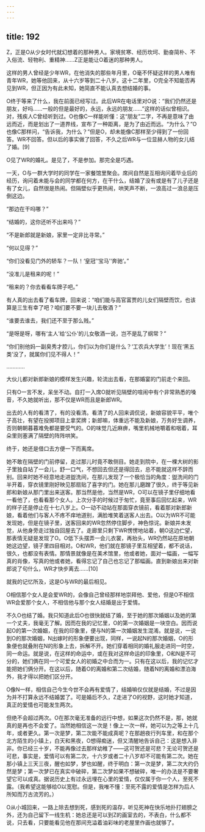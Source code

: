 ```yaml
---
---
---
```

title: 192
---



Z，正是O从少女时代就幻想着的那种男人。家境贫寒、经历坎坷、勤奋简朴、不入俗流、轻物利、重精神……Z正是能让O着迷的那种男人。

这样的男人曾经是少年WR，在他消失的那些年月里，O毫不怀疑这样的男人唯有青年WR，她等他回来，从十六岁等到二十八岁。这十二年里，O完全不知能否再见到WR，但正因为有此未知，她简直不能认真去想结婚的事。

O终于等来了什么，我在前面已经写过。此后WR在电话里对O说：“我们仍然还是朋友，好吗……一般的但是最好的，永远，永远的朋友……”这样的话似曾相识。对，残疾人C曾经听到过。O也像C一样能听懂：这“朋友”二字，不再是意味了由远而近，而是划出了一道界线，宣布了一种距离，是为了由近而远。“为什么？”O也像C那样问，“告诉我，为什么？”但是O，却未能像C那样至少得到了一份回答。WR不回答。但以后的事实做了回答，不久之后WR与一位显赫人物的女儿结了婚。[9]

O见了WR的婚礼。是见了，不是参加。那完全是巧遇。

一天，O与一群大学时的同学在一家餐馆里聚会。席间自然是互相询问着毕业后的经历，询问着未能与会的同学都在何方，在干什么，结婚了没有或是有了儿子还是有了女儿，自然很是热闹。但隔壁似乎更热闹，哄笑声不断，一浪高过一浪总是压倒这边。

“那边在干吗哪？”

“结婚的，这你还听不出来吗？”

“不是新郎就是新娘，家里一定非比寻常。”

“何以见得？”

“你们没看见门外的轿车？一队！‘皇冠’‘宝马’‘奔驰’。”

“没准儿是租来的呢！”

“租来的？你去看看车牌子吧。”

有人真的出去看了看车牌，回来说：“咱们能与高官富贾的儿女们隔壁而饮，也该算是三生有幸了吧？咱们要不要一块儿去敬酒？”

“谁要去谁去，我们还不至于那么贱。”

“是呀是呀，哪有‘主人’给‘公仆’的儿女敬酒一说，岂不是乱了纲常？”

“你们别他妈一副臭秀才腔儿，你们以为你们是什么？‘工农兵大学生’！现在‘黑五类’没了，就属你们见不得人！”

…………

大伙儿都对新郎新娘的模样发生兴趣，轮流出去看，在那婚宴的门前走个来回。

只有O一言不发，呆坐不动。自打一入席O就听见隔壁的喧闹中有个非常熟悉的嗓音，不久她就听出，那不仅是WR而且是新郎WR。

出去的人有的看清了，有的没看清。看清了的人回来调侃说，新娘容貌平平，唯个子高壮，有望在投掷项目上拿奖牌；新郎嘛，体重远不能及新娘，万务好生调养，否则朝朝暮暮难免都是要受气的。O的味觉几近麻痹，嘴里机械地嚼着和咽着，耳朵里则塞满了隔壁的阵阵哄笑。

终于，她还是借口去方便一下而离席。

她不敢在隔壁的门前停留，走过那儿时竟不敢侧目。她走到院中，在一棵大树的影子里独自站了一会儿，舒一口气，不想回去但还是得回去，总不能就这样不辞而别。回来时她不经意地走进盥洗间，在那儿发现了一个极恰当的角度：盥洗间的门半开着，穿衣镜里刚好映见那扇贴了喜字的门。她在那儿磨蹭了很久，终于等见新郎和新娘从那门里出来送客。那当然是他，当然是WR，O可以在镜子里仔细地看一看他了，也看看那个女人。上次分手的时候过于匆忙，竟至事后回忆起来，WR的样子还是停止在十七八岁上。O一动不动站在那面穿衣镜前，看着那对新郎新娘，看着他们与客人不疼不痒地道别，满脸堆笑着送客人出去。O以为WR不可能发现她，但是在镜子里，送客回来的WR忽然停住脚步，神色惊诧。新娘并未发觉，从他身旁走过独自回屋去了。走廊里只剩下WR愣愣地站着，朝O这边伫望，那表情无疑是发现了O。O低下头摆弄一会儿衣裳，再抬头，WR仍然站在原地朝她这边望，镜子里四目相对。O和WR，他们就在那镜子里互相望着，都不说话，很久，也都没有表情。那情景就像是在美术馆里，他或者她，面对一幅画，一幅写真的肖像，写真的他或者她，看得忘记了自己也忘记了那幅画。直到新娘出来对新郎说了句什么，WR才快步离去……[10]

就我的记忆所及，这是O与WR的最后相见。

O相信那个女人是会爱WR的，会像自己曾经那样地崇拜他、爱他，但是O不相信WR会爱那个女人，不相信他与那个女人结婚是出于爱情。

不久O也结了婚。我只知道此后O也很快就结了婚，至于她的那次婚姻以及她的第一个丈夫，我毫无了解。因而在我的记忆里，O的第一次婚姻是一块空白。因而说起O的第一次婚姻，在我的印象里，便与N的第一次婚姻发生混淆。就是说，一说到O的那次婚姻，N出嫁时的形象便要出现，同样，一说起N的那次婚姻，O的形象便也就叠附在N的形象上去，拆解不开。她们穿着相同的婚礼服走进同一时空，同一命运。就是说，在这样的命运中，或在我对这样命运的印象里，O和N是不可分的，她们俩在同一个可爱女人的初婚之中合而为一。只有在这以后，我的记忆才能把她们俩分开。在这以后，随着O的离婚和第二次结婚，随着N的离婚和漂泊海外，我才得以把她们区分开。

O像N一样，相信自己今生今世不会再有爱情了，结婚嘛仅仅就是结婚，不过是因为并不打算永远不结婚罢了。可是婚后不久，Z走进了O的视野，这时她才知道，真正的爱情也可能发生两次。

但绝不会超过两次。O在那次毫无准备的远行中想，如果这次仍然不是，那，她就真的是再也不会爱了。当然她相信这一次是！像上一次一样，她可以为之等上十几年，或者更久。第一次是梦，第二次能不能成真呢？在那趟夜行列车里，和在那个北方陌生的小镇上，白天和黑夜，O想得痴迷，但又清醒地告诉自己：这是想入非非。你已经三十岁，不能再像过去那样幼稚了——这可贺还是可悲？无论可贺还是可悲，事实是，爱情可以有第二次，十六岁或者二十八岁却不可能有第二次。她在那小镇上三天三夜，醒也如梦，梦也如醒，终于明白：第一次是梦，第二次大约仍然是梦；第一次梦已在真实中破碎，第二次梦如果不想破碎，唯一的办法是不要奢望它可以成真。据说历史上有过永远埋在心里的爱情，仅仅属于你一个人，至死不露。（我希望这能够给O以宽慰。但是，我唯不懂：至死不露的爱情是怎样为后人所知而万古流芳的。）

O从小城回来，一路上除去想到死，感到死的温存，听见死神在快乐地扑打翅膀之外，还为自己留下一线生机：她总还是可以到Z的画室去的，不表白，什么都不说，只去看，只要能看见他在那间充溢着油彩味的老屋里作画也就够了。